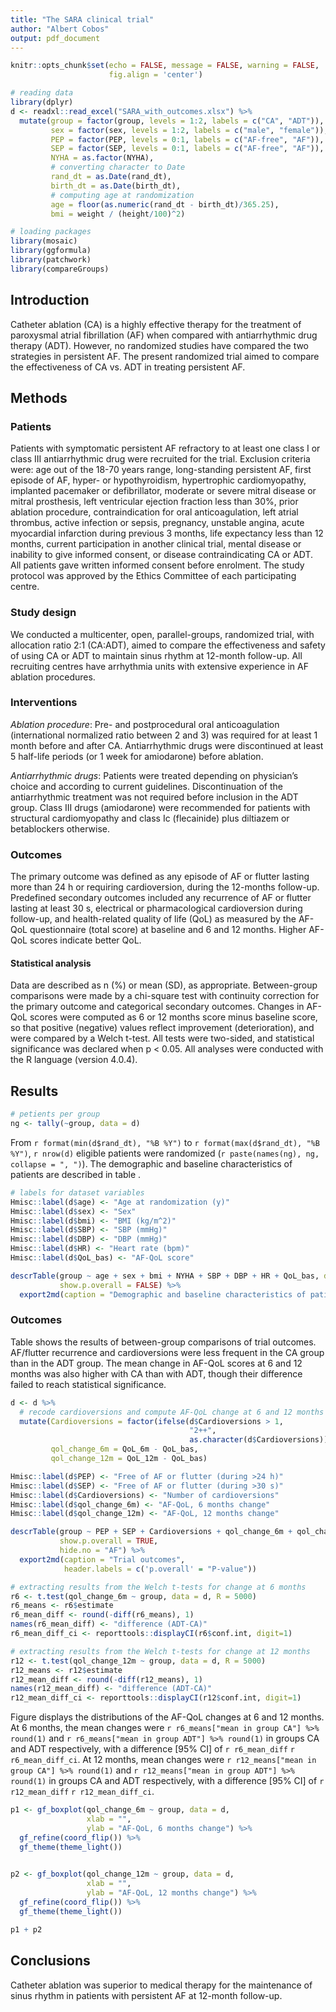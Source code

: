 ```yaml
---
title: "The SARA clinical trial"
author: "Albert Cobos"
output: pdf_document
---
```


```r
knitr::opts_chunk$set(echo = FALSE, message = FALSE, warning = FALSE,
                      fig.align = 'center')

# reading data
library(dplyr)
d <- readxl::read_excel("SARA_with_outcomes.xlsx") %>% 
  mutate(group = factor(group, levels = 1:2, labels = c("CA", "ADT")),
         sex = factor(sex, levels = 1:2, labels = c("male", "female")),
         PEP = factor(PEP, levels = 0:1, labels = c("AF-free", "AF")),
         SEP = factor(SEP, levels = 0:1, labels = c("AF-free", "AF")),
         NYHA = as.factor(NYHA),
         # converting character to Date
         rand_dt = as.Date(rand_dt),
         birth_dt = as.Date(birth_dt),
         # computing age at randomization
         age = floor(as.numeric(rand_dt - birth_dt)/365.25),
         bmi = weight / (height/100)^2)

# loading packages
library(mosaic)
library(ggformula)
library(patchwork)
library(compareGroups)

```

## Introduction

Catheter ablation (CA) is a highly effective therapy for the treatment of paroxysmal atrial fibrillation (AF) when compared with antiarrhythmic drug therapy (ADT). However, no randomized studies have compared the two strategies in persistent AF. The present randomized trial aimed to compare the effectiveness of CA vs. ADT in treating persistent AF.

## Methods

### Patients

Patients with symptomatic persistent AF refractory to at least one class I or class III antiarrhythmic drug were recruited for the trial. Exclusion criteria were: age out of the 18-70 years range, long-standing persistent AF, first episode of AF, hyper- or hypothyroidism, hypertrophic cardiomyopathy, implanted pacemaker or defibrillator, moderate or severe mitral disease or mitral prosthesis, left ventricular ejection fraction less than 30%, prior ablation procedure, contraindication for oral anticoagulation, left atrial thrombus, active infection or sepsis, pregnancy, unstable angina, acute myocardial infarction during previous 3 months, life expectancy less than 12 months, current participation in another clinical trial, mental disease or inability to give informed consent, or disease contraindicating CA or ADT. All patients gave written informed consent before enrolment. The study protocol was approved by the Ethics Committee of each participating centre. 

### Study design

We conducted a multicenter, open, parallel-groups, randomized trial, with allocation ratio 2:1 (CA:ADT), aimed to compare the effectiveness and safety of using CA or ADT to maintain sinus rhythm at 12-month follow-up. All recruiting centres have arrhythmia units with extensive experience in AF ablation procedures.

### Interventions

_Ablation procedure_: Pre- and postprocedural oral anticoagulation (international normalized ratio between 2 and 3) was required for at least 1 month before and after CA. Antiarrhythmic drugs were discontinued at least 5 half-life periods (or 1 week for amiodarone) before ablation.

_Antiarrhythmic drugs_: Patients were treated depending on physician's choice and according to current guidelines. Discontinuation of the antiarrhythmic treatment was not required before inclusion in the ADT group. Class III drugs (amiodarone) were recommended for patients with structural cardiomyopathy and class Ic (flecainide) plus diltiazem or betablockers otherwise.

### Outcomes

The primary outcome was defined as any episode of AF or flutter lasting more than 24 h or requiring cardioversion, during the 12-months follow-up. Predefined secondary outcomes included any recurrence of AF or flutter lasting at least 30 s, electrical or pharmacological cardioversion during follow-up, and health-related quality of life (QoL) as measured by the AF-QoL questionnaire (total score) at baseline and 6 and 12 months. Higher AF-QoL scores indicate better QoL.

#### Statistical analysis

Data are described as n (%) or mean (SD), as appropriate. Between-group comparisons were made by a chi-square test with continuity correction for the primary outcome and categorical secondary outcomes. Changes in AF-QoL scores were computed as 6 or 12 months score minus baseline score, so that positive (negative) values reflect improvement (deterioration), and were compared by a Welch t-test. All tests were two-sided, and statistical significance was declared when p < 0.05. All analyses were conducted with the R language (version 4.0.4).

## Results

```r

# petients per group
ng <- tally(~group, data = d)

```


From `r format(min(d$rand_dt), "%B %Y")` to `r format(max(d$rand_dt), "%B %Y")`, `r nrow(d)` eligible patients were randomized (`r paste(names(ng), ng, collapse = ", ")`). The demographic and baseline characteristics of patients are described in table \ref{tab:baseline}.    


```r

# labels for dataset variables
Hmisc::label(d$age) <- "Age at randomization (y)"
Hmisc::label(d$sex) <- "Sex"
Hmisc::label(d$bmi) <- "BMI (kg/m^2)"
Hmisc::label(d$SBP) <- "SBP (mmHg)"
Hmisc::label(d$DBP) <- "DBP (mmHg)"
Hmisc::label(d$HR) <- "Heart rate (bpm)"
Hmisc::label(d$QoL_bas) <- "AF-QoL score"

descrTable(group ~ age + sex + bmi + NYHA + SBP + DBP + HR + QoL_bas, data = d,
           show.p.overall = FALSE) %>% 
  export2md(caption = "Demographic and baseline characteristics of patients")

```

\newpage

### Outcomes

Table \ref{tab:outcomes} shows the results of between-group comparisons of trial outcomes. AF/flutter recurrence and cardioversions were less frequent in the CA group than in the ADT group. The mean change in AF-QoL scores at 6 and 12 months was also higher with CA than with ADT, though their difference failed to reach statistical significance.


```r

d <- d %>% 
  # recode cardioversions and compute AF-QoL change at 6 and 12 months
  mutate(Cardioversions = factor(ifelse(d$Cardioversions > 1, 
                                        "2++", 
                                        as.character(d$Cardioversions))),
         qol_change_6m = QoL_6m - QoL_bas,
         qol_change_12m = QoL_12m - QoL_bas)

Hmisc::label(d$PEP) <- "Free of AF or flutter (during >24 h)"
Hmisc::label(d$SEP) <- "Free of AF or flutter (during >30 s)"
Hmisc::label(d$Cardioversions) <- "Number of cardioversions"
Hmisc::label(d$qol_change_6m) <- "AF-QoL, 6 months change"
Hmisc::label(d$qol_change_12m) <- "AF-QoL, 12 months change"

descrTable(group ~ PEP + SEP + Cardioversions + qol_change_6m + qol_change_12m, data = d,
           show.p.overall = TRUE,
           hide.no = "AF") %>% 
  export2md(caption = "Trial outcomes",
            header.labels = c('p.overall' = "P-value"))

```


```r

# extracting results from the Welch t-tests for change at 6 months
r6 <- t.test(qol_change_6m ~ group, data = d, R = 5000)
r6_means <- r6$estimate
r6_mean_diff <- round(-diff(r6_means), 1)
names(r6_mean_diff) <- "difference (ADT-CA)"
r6_mean_diff_ci <- reporttools::displayCI(r6$conf.int, digit=1)

# extracting results from the Welch t-tests for change at 12 months
r12 <- t.test(qol_change_12m ~ group, data = d, R = 5000)
r12_means <- r12$estimate
r12_mean_diff <- round(-diff(r12_means), 1)
names(r12_mean_diff) <- "difference (ADT-CA)"
r12_mean_diff_ci <- reporttools::displayCI(r12$conf.int, digit=1)

```


Figure \ref{fig:qol_change_boxplots} displays the distributions of the AF-QoL changes at 6 and 12 months. At 6 months, the mean changes were `r r6_means["mean in group CA"] %>% round(1)` and `r r6_means["mean in group ADT"] %>% round(1)` in groups CA and ADT respectively, with a difference [95% CI] of `r r6_mean_diff` `r r6_mean_diff_ci`. At 12 months, mean changes were `r r12_means["mean in group CA"] %>% round(1)` and `r r12_means["mean in group ADT"] %>% round(1)` in groups CA and ADT respectively, with a difference [95% CI] of `r r12_mean_diff` `r r12_mean_diff_ci`.

```r

p1 <- gf_boxplot(qol_change_6m ~ group, data = d,
                 xlab = "",
                 ylab = "AF-QoL, 6 months change") %>% 
  gf_refine(coord_flip()) %>% 
  gf_theme(theme_light())
  

p2 <- gf_boxplot(qol_change_12m ~ group, data = d,
                 xlab = "",
                 ylab = "AF-QoL, 12 months change") %>% 
  gf_refine(coord_flip()) %>% 
  gf_theme(theme_light())

p1 + p2


```


## Conclusions

Catheter ablation was superior to medical therapy for the maintenance of sinus rhythm in patients with persistent AF at 12-month follow-up.


